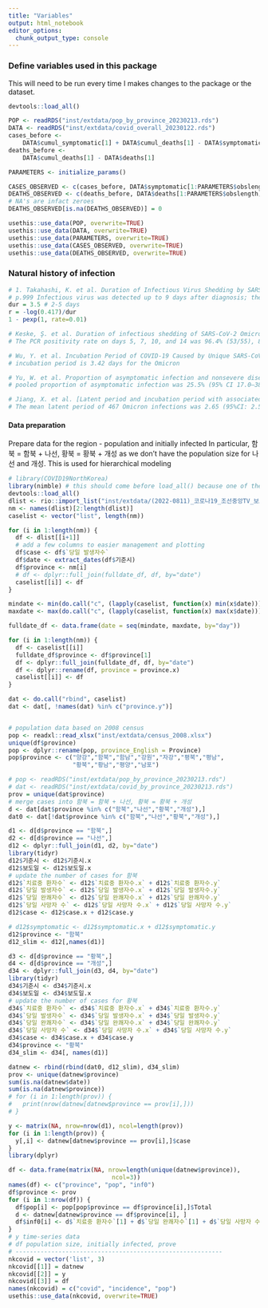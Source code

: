 ```yaml
---
title: "Variables"
output: html_notebook
editor_options: 
  chunk_output_type: console
---
```



### Define variables used in this package
This will need to be run every time I makes changes to the package or the dataset.
```r
devtools::load_all()

POP <- readRDS("inst/extdata/pop_by_province_20230213.rds")
DATA <- readRDS("inst/extdata/covid_overall_20230122.rds")
cases_before <-
    DATA$cumul_symptomatic[1] + DATA$cumul_deaths[1] - DATA$symptomatic[1]
deaths_before <-
    DATA$cumul_deaths[1] - DATA$deaths[1]

PARAMETERS <- initialize_params()

CASES_OBSERVED <- c(cases_before, DATA$symptomatic[1:PARAMETERS$obslength])
DEATHS_OBSERVED <- c(deaths_before, DATA$deaths[1:PARAMETERS$obslength])
# NA's are infact zeroes
DEATHS_OBSERVED[is.na(DEATHS_OBSERVED)] = 0

usethis::use_data(POP, overwrite=TRUE)
usethis::use_data(DATA, overwrite=TRUE)
usethis::use_data(PARAMETERS, overwrite=TRUE)
usethis::use_data(CASES_OBSERVED, overwrite=TRUE)
usethis::use_data(DEATHS_OBSERVED, overwrite=TRUE)

```

### Natural history of infection
```r

# 1. Takahashi, K. et al. Duration of Infectious Virus Shedding by SARS-CoV-2 Omicron Variant–Infected Vaccinees. Emerging Infectious Disease journal 28, 998 (2022).
# p.999 Infectious virus was detected up to 9 days after diagnosis; the highest proportion of virus isolates (41.7%) was found in samples collected 2–5 days after diagnosis 
dur = 3.5 # 2-5 days
r = -log(0.417)/dur
1 - pexp(1, rate=0.01)

# Keske, Ş. et al. Duration of infectious shedding of SARS-CoV-2 Omicron variant and its relation with symptoms. Clin Microbiol Infect 29, 221–224 (2023).
# The PCR positivity rate on days 5, 7, 10, and 14 was 96.4% (53/55), 87.3% (48/55), 74.545% (41/55), and 41.8% (23/55) consecutively, whereas the viral culture positivity rates were 83% (44/53), 52% (26/50), 13.5% (7/52), and 8% (4/50).

# Wu, Y. et al. Incubation Period of COVID-19 Caused by Unique SARS-CoV-2 Strains: A Systematic Review and Meta-analysis. JAMA Network Open 5, e2228008–e2228008 (2022).
# incubation period is 3.42 days for the Omicron 

# Yu, W. et al. Proportion of asymptomatic infection and nonsevere disease caused by SARS-CoV-2 Omicron variant: A systematic review and analysis. Journal of Medical Virology 94, 5790–5801 (2022).
# pooled proportion of asymptomatic infection was 25.5% (95% CI 17.0–38.2) 

# Jiang, X. et al. [Latent period and incubation period with associated factors of COVID-19 caused by Omicron variant]. Zhonghua Yu Fang Yi Xue Za Zhi 57, 1–8 (2023).
# The mean latent period of 467 Omicron infections was 2.65 (95%CI: 2.53-2.78) days, and 98% of infections were positive for nucleic acid detection within 6.37 (95%CI: 5.86-6.82) days after infection. The mean incubation period of 335 symptomatic infections was 3.40 (95%CI: 3.25-3.57) days, and 97% of them developed clinical symptoms within 6.80 (95%CI: 6.34-7.22) days after infection. 


```



#### Data preparation
Prepare data for the region - population and initially infected
In particular, 함북 = 함북 + 나선, 황북 = 황북 + 개성 as we don't have the population size for 나선 and 개성.
This is used for hierarchical modeling
```r
# library(COVID19NorthKorea)
library(nimble) # this should come before load_all() because one of the package files uses nimbleFunction
devtools::load_all()
dlist <- rio::import_list("inst/extdata/(2022-0811)_코로나19_조선중앙TV_보도_현황표_시도별_일일유열자.xlsx")
nm <- names(dlist)[2:length(dlist)]
caselist <- vector("list", length(nm))

for (i in 1:length(nm)) {
  df <- dlist[[i+1]]
  # add a few columns to easier management and plotting
  df$case <- df$`당일 발생자수`
  df$date <- extract_dates(df$기준시)
  df$province <- nm[i]
  # df <- dplyr::full_join(fulldate_df, df, by="date")
  caselist[[i]] <- df
}

mindate <- min(do.call("c", (lapply(caselist, function(x) min(x$date)))))
maxdate <- max(do.call("c", (lapply(caselist, function(x) max(x$date)))))

fulldate_df <- data.frame(date = seq(mindate, maxdate, by="day"))

for (i in 1:length(nm)) {
  df <- caselist[[i]]
  fulldate_df$province <- df$province[1]
  df <- dplyr::full_join(fulldate_df, df, by="date")
  df <- dplyr::rename(df, province = province.x)
  caselist[[i]] <- df
}

dat <- do.call("rbind", caselist)
dat <- dat[, !names(dat) %in% c("province.y")]


# population data based on 2008 census
pop <- readxl::read_xlsx("inst/extdata/census_2008.xlsx")
unique(df$province)
pop <- dplyr::rename(pop, province_English = Province)
pop$province <- c("양강","함북","함남","강원","자강","평북","평남",
                  "황북","황남","평양","남포")

# pop <- readRDS("inst/extdata/pop_by_province_20230213.rds")
# dat <- readRDS("inst/extdata/covid_by_province_20230213.rds")
prov = unique(dat$province)
# merge cases into 함북 = 함북 + 나선, 황북 = 황북 + 개성
d <- dat[dat$province %in% c("함북","나선","황북","개성"),]
dat0 <- dat[!dat$province %in% c("함북","나선","황북","개성"),]

d1 <- d[d$province == "함북",]
d2 <- d[d$province == "나선",] 
d12 <- dplyr::full_join(d1, d2, by="date")
library(tidyr)
d12$기준시 <- d12$기준시.x
d12$보도일 <- d12$보도일.x
# update the number of cases for 함북
d12$`치료중 환자수` <- d12$`치료중 환자수.x` + d12$`치료중 환자수.y`
d12$`당일 발생자수` <- d12$`당일 발생자수.x` + d12$`당일 발생자수.y`
d12$`당일 완쾌자수` <- d12$`당일 완쾌자수.x` + d12$`당일 완쾌자수.y`
d12$`당일 사망자 수` <- d12$`당일 사망자 수.x` + d12$`당일 사망자 수.y`
d12$case <- d12$case.x + d12$case.y

# d12$symptomatic <- d12$symptomatic.x + d12$symptomatic.y
d12$province <- "함북"
d12_slim <- d12[,names(d1)]

d3 <- d[d$province == "황북",]
d4 <- d[d$province == "개성",] 
d34 <- dplyr::full_join(d3, d4, by="date")
library(tidyr)
d34$기준시 <- d34$기준시.x
d34$보도일 <- d34$보도일.x
# update the number of cases for 황북
d34$`치료중 환자수` <- d34$`치료중 환자수.x` + d34$`치료중 환자수.y`
d34$`당일 발생자수` <- d34$`당일 발생자수.x` + d34$`당일 발생자수.y`
d34$`당일 완쾌자수` <- d34$`당일 완쾌자수.x` + d34$`당일 완쾌자수.y`
d34$`당일 사망자 수` <- d34$`당일 사망자 수.x` + d34$`당일 사망자 수.y`
d34$case <- d34$case.x + d34$case.y
d34$province <- "황북"
d34_slim <- d34[, names(d1)]

datnew <- rbind(rbind(dat0, d12_slim), d34_slim)
prov <- unique(datnew$province)
sum(is.na(datnew$date))
sum(is.na(datnew$province))
# for (i in 1:length(prov)) {
#   print(nrow(datnew[datnew$province == prov[i],]))
# } 

y <- matrix(NA, nrow=nrow(d1), ncol=length(prov))
for (i in 1:length(prov)) {
  y[,i] <- datnew[datnew$province == prov[i],]$case
}
library(dplyr)

df <- data.frame(matrix(NA, nrow=length(unique(datnew$province)), 
                             ncol=3))
names(df) <- c("province", "pop", "inf0")
df$province <- prov
for (i in 1:nrow(df)) {
  df$pop[i] <- pop[pop$province == df$province[i],]$Total
  d <- datnew[datnew$province == df$province[i], ]
  df$inf0[i] <- d$`치료중 환자수`[1] + d$`당일 완쾌자수`[1] + d$`당일 사망자 수`[1] - d$`당일 발생자수`[1]
}
# y time-series data
# df population size, initially infected, prove
# ----------------------------------------------------------
nkcovid = vector('list', 3)
nkcovid[[1]] = datnew
nkcovid[[2]] = y
nkcovid[[3]] = df
names(nkcovid) = c("covid", "incidence", "pop")
usethis::use_data(nkcovid, overwrite=TRUE)
```


